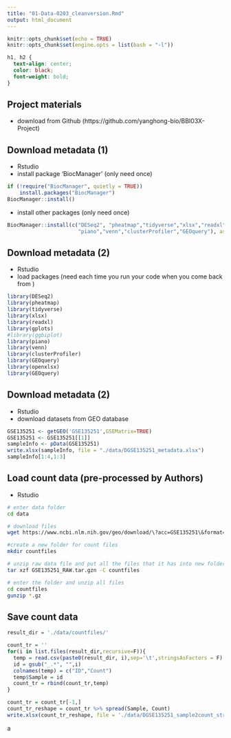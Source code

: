 ---
title: "01-Data-0203_cleanversion.Rmd"
output: html_document
---


```{r setup, include=FALSE}
knitr::opts_chunk$set(echo = TRUE)
knitr::opts_chunk$set(engine.opts = list(bash = "-l"))
```


```{css, echo=FALSE}
h1, h2 {
  text-align: center;
  color: black;
  font-weight: bold;
}
```

## Project materials

- download from Github (https://github.com/yanghong-bio/BBI03X-Project)

## Download metadata (1)

- Rstudio
- install package 'BiocManager' (only need once)

```{r, message=FALSE}
if (!require("BiocManager", quietly = TRUE))
    install.packages("BiocManager")
BiocManager::install()
```

- install other packages (only need once)
```{r, message=FALSE}
BiocManager::install(c("DESeq2", "pheatmap","tidyverse","xlsx","readxl","gplots","ggbiplot",
                       "piano","venn","clusterProfiler","GEOquery"), ask = F, update = F)
```

## Download metadata (2)

- Rstudio
- load packages (need each time you run your code when you come back from )

```{r, message=FALSE}
library(DESeq2)
library(pheatmap)
library(tidyverse)
library(xlsx)
library(readxl)
library(gplots)
#library(ggbiplot)
library(piano)
library(venn)
library(clusterProfiler)
library(GEOquery)
library(openxlsx)
library(GEOquery)
```

## Download metadata (2)

- Rstudio
- download datasets from GEO database

```{r, message=FALSE}
GSE135251 <- getGEO('GSE135251',GSEMatrix=TRUE)
GSE135251 <- GSE135251[[1]]
sampleInfo <- pData(GSE135251)
write.xlsx(sampleInfo, file = "./data/DGSE135251_metadata.xlsx")
sampleInfo[1:4,1:3]
```

## Load count data (pre-processed by Authors)

- Rstudio

```{bash, engine.opts='-l', message=FALSE}
# enter data folder 
cd data

# download files
wget https://www.ncbi.nlm.nih.gov/geo/download/\?acc=GSE135251\&format=file -O GSE135251_RAW.tar.gz

#create a new folder for count files
mkdir countfiles

# unzip raw data file and put all the files that it has into new folder 
tar xzf GSE135251_RAW.tar.gzn -C countfiles

# enter the folder and unzip all files
cd countfiles
gunzip *.gz
```

## Save count data


```{r}
result_dir = './data/countfiles/'

count_tr = ''
for(i in list.files(result_dir,recursive=F)){
  temp = read.csv(paste0(result_dir, i),sep='\t',stringsAsFactors = F)
  id = gsub("_.*", "",i)
  colnames(temp) = c("ID","Count")
  temp$Sample = id
  count_tr = rbind(count_tr,temp)
}

count_tr = count_tr[-1,]
count_tr_reshape = count_tr %>% spread(Sample, Count)
write.xlsx(count_tr_reshape, file = './data/DGSE135251_sample2count_str.xlsx')
```
a